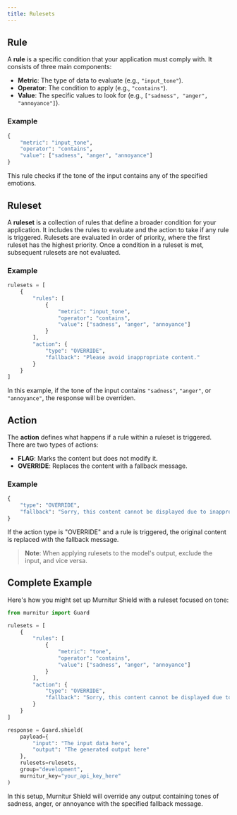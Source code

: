 ```yaml
---
title: Rulesets
---
```


## Rule

A **rule** is a specific condition that your application must comply with. It consists of three main components:

- **Metric**: The type of data to evaluate (e.g., `"input_tone"`).
- **Operator**: The condition to apply (e.g., `"contains"`).
- **Value**: The specific values to look for (e.g., `["sadness", "anger", "annoyance"]`).

### Example

```python
{
    "metric": "input_tone",
    "operator": "contains",
    "value": ["sadness", "anger", "annoyance"]
}
```

This rule checks if the tone of the input contains any of the specified emotions.

## Ruleset

A **ruleset** is a collection of rules that define a broader condition for your application. It includes the rules to evaluate and the action to take if any rule is triggered. Rulesets are evaluated in order of priority, where the first ruleset has the highest priority. Once a condition in a ruleset is met, subsequent rulesets are not evaluated.

### Example

```python
rulesets = [
    {
        "rules": [
            {
                "metric": "input_tone",
                "operator": "contains",
                "value": ["sadness", "anger", "annoyance"]
            }
        ],
        "action": {
            "type": "OVERRIDE",
            "fallback": "Please avoid inappropriate content."
        }
    }
]
```

In this example, if the tone of the input contains `"sadness"`, `"anger"`, or `"annoyance"`, the response will be overriden.

## Action

The **action** defines what happens if a rule within a ruleset is triggered. There are two types of actions:

- **FLAG**: Marks the content but does not modify it.
- **OVERRIDE**: Replaces the content with a fallback message.

### Example

```python
{
    "type": "OVERRIDE",
    "fallback": "Sorry, this content cannot be displayed due to inappropriate tone."
}
```

If the action type is "OVERRIDE" and a rule is triggered, the original content is replaced with the fallback message.

> **Note**: When applying rulesets to the model's output, exclude the input, and vice versa.

## Complete Example

Here's how you might set up Murnitur Shield with a ruleset focused on tone:

```python
from murnitur import Guard

rulesets = [
    {
        "rules": [
            {
                "metric": "tone",
                "operator": "contains",
                "value": ["sadness", "anger", "annoyance"]
            }
        ],
        "action": {
            "type": "OVERRIDE",
            "fallback": "Sorry, this content cannot be displayed due to inappropriate tone."
        }
    }
]

response = Guard.shield(
    payload={
        "input": "The input data here",
        "output": "The generated output here"
    },
    rulesets=rulesets,
    group="development",
    murnitur_key="your_api_key_here"
)
```

In this setup, Murnitur Shield will override any output containing tones of sadness, anger, or annoyance with the specified fallback message.
